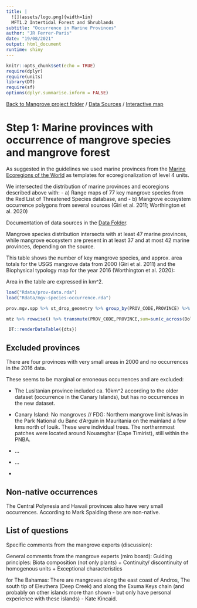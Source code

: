 ```yaml
---
title: |
  ![](assets/logo.png){width=1in}
  MFT1.2 Intertidal Forest and Shrublands
subtitle: "Occurrence in Marine Provinces"
author: "JR Ferrer-Paris"
date: "19/08/2021"
output: html_document
runtime: shiny
---
```


```r
knitr::opts_chunk$set(echo = TRUE)
require(dplyr)
require(units)
library(DT)
require(sf)
options(dplyr.summarise.inform = FALSE)

```
[Back to Mangrove project folder](/Mangroves/) / [Data Sources](/MangrovesData/) / [Interactive map](/MangrovesMap/)

# Step 1: Marine provinces with occurrence of mangrove species and mangrove forest

As suggested in the guidelines we used marine provinces from the [Marine Ecoregions of the World](/MangrovesData/MEOW-ecoregions.Rmd) as templates for ecoregionalization of level 4 units.

We intersected the distribution of marine provinces and ecoregions described above with:
- a) Range maps of 77 key mangrove species from the Red List of Threatened Species database, and
- b) Mangrove ecosystem occurrence polygons from several sources (Giri et al. 2011; Worthington et al. 2020)

Documentation of data sources in the [Data Folder](/MangrovesData/).

Mangrove species distribution intersects with at least 47 marine provinces, while mangrove ecosystem are present in at least 37 and at most 42 marine provinces, depending on the source.

This table shows the number of key mangrove species, and approx. area totals for the USGS mangrove data from 2000 (Giri et al. 2011) and the Biophysical typology map for the year 2016 (Worthington et al. 2020):

Area in the table are expressed in km^2.

```r
load("Rdata/prov-data.rda")
load("Rdata/mgv-species-occurrence.rda")

prov.mgv.spp %>% st_drop_geometry %>% group_by(PROV_CODE,PROVINCE) %>% summarise(across(Dolichandrone.spathacea:Ceriops.australis, max)) -> mtz

mtz %>% rowwise() %>% transmute(PROV_CODE,PROVINCE,sum=sum(c_across(Dolichandrone.spathacea:Ceriops.australis))) %>% full_join(prov_summary,by=c('PROV_CODE','PROVINCE'))  %>% transmute(PROVINCE,`Area 2020`=area_2020 %>% set_units('km^2') %>% round(2),`Area 2016`=radius %>% set_units('m^2') %>% set_units('km^2') %>%  round(2),`Mangrove species`=sum) -> dts

 DT::renderDataTable({dts})
```

## Excluded provinces

There are four provinces with very small areas in 2000 and no occurrences in the 2016 data.

These seems to be marginal or erroneous occurrences and are excluded:

- The Lusitanian province included ca. 10km^2 according to the older dataset (occurrence in the Canary Islands), but has no occurrences in the new dataset.
- Canary Island: No mangroves  // FDG: Northern mangrove limit is/was in the Park National du Banc d'Arguin  in Mauritania on the mainland a few kms north of Iouik. These were individual trees. The northernmost patches were located around Nouamghar (Cape Timirist), still within the PNBA.

- ...
- ...
-

## Non-native occurrences

The Central Polynesia and Hawaii provinces also have very small occurrences. According to Mark Spalding these are non-native.


## List of questions

Specific comments from the mangrove experts (discussion):


General comments from the mangrove experts (miro board):
Guiding principles: Biota composition (not only plants) + Continuity/ discontinuity of homogenous units + Exceptional characteristics


for The Bahamas: There are mangroves along the east coast of Andros, The south tip of Eleuthera (Deep Creek) and along the Exuma Keys chain (and probably on other islands more than shown - but only have personal experience with these islands) - Kate Kincaid.
